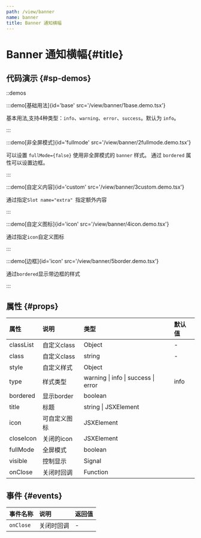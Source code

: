 ```yaml
---
path: /view/banner
name: banner
title: Banner 通知横幅
---
```



<div class="sys-ctx-main-left">

# Banner 通知横幅\{#title\}

## 代码演示 \{#sp-demos\}

::demos

:::demo[基础用法]{id='base' src='/view/banner/1base.demo.tsx'}

基本用法,支持4种类型：`info`、`warning`、`error`、`success`。默认为 `info`。

:::



:::demo[非全屏模式]{id='fullmode' src='/view/banner/2fullmode.demo.tsx'}

可以设置 `fullMode={false}` 使用非全屏模式的 `banner` 样式。 通过 `bordered` 属性可以设置边框。

:::



:::demo[自定义内容]{id='custom' src='/view/banner/3custom.demo.tsx'}

通过指定`Slot name="extra" `指定额外内容

:::


:::demo[自定义图标]{id='icon' src='/view/banner/4icon.demo.tsx'}

通过指定`icon`自定义图标

:::


:::demo[边框]{id='icon' src='/view/banner/5border.demo.tsx'}

通过`bordered`显示带边框的样式

:::




## 属性 \{#props\}

| 属性 | 说明 | 类型 | 默认值 |
| :--- | :---- | :--- | :--- |
|classList|自定义class|Object|-|
|class|自定义class|string|-|
|style|自定义样式|Object||
|type|样式类型|warning &#124; info &#124; success &#124; error|info|
|bordered|显示border|boolean||
|title|标题|string &#124; JSXElement||
|icon|可自定义图标|JSXElement||
|closeIcon|关闭的icon|JSXElement||
|fullMode|全屏模式|boolean||
|visible|控制显示|Signal||
|onClose|关闭时回调|Function||


## 事件 \{#events\}

| 事件名称 | 说明 | 返回值|
| :--- | :---- | :--- |
|`onClose`|关闭时回调|-|

</div>

